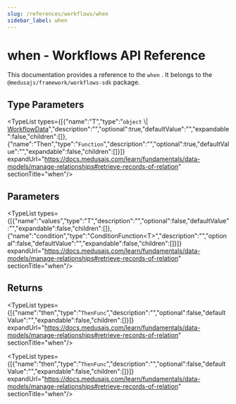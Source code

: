 ```yaml
---
slug: /references/workflows/when
sidebar_label: when
---
```



# when - Workflows API Reference

This documentation provides a reference to the `when` . It belongs to the `@medusajs/framework/workflows-sdk` package.

## Type Parameters

<TypeList types={[{"name":"T","type":"`object` \\| [WorkflowData](../../types/workflows.WorkflowData/page.mdx)","description":"","optional":true,"defaultValue":"","expandable":false,"children":[]},{"name":"Then","type":"`Function`","description":"","optional":true,"defaultValue":"","expandable":false,"children":[]}]} expandUrl="https://docs.medusajs.com/learn/fundamentals/data-models/manage-relationships#retrieve-records-of-relation" sectionTitle="when"/>

## Parameters

<TypeList types={[{"name":"values","type":"T","description":"","optional":false,"defaultValue":"","expandable":false,"children":[]},{"name":"condition","type":"ConditionFunction&#60;T&#62;","description":"","optional":false,"defaultValue":"","expandable":false,"children":[]}]} expandUrl="https://docs.medusajs.com/learn/fundamentals/data-models/manage-relationships#retrieve-records-of-relation" sectionTitle="when"/>

## Returns

<TypeList types={[{"name":"then","type":"`ThenFunc`","description":"","optional":false,"defaultValue":"","expandable":false,"children":[]}]} expandUrl="https://docs.medusajs.com/learn/fundamentals/data-models/manage-relationships#retrieve-records-of-relation" sectionTitle="when"/>

<TypeList types={[{"name":"then","type":"`ThenFunc`","description":"","optional":false,"defaultValue":"","expandable":false,"children":[]}]} expandUrl="https://docs.medusajs.com/learn/fundamentals/data-models/manage-relationships#retrieve-records-of-relation" sectionTitle="when"/>
